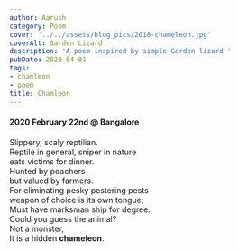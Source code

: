 ```yaml
---
author: Aarush
category: Poem
cover: '../../assets/blog_pics/2018-chameleon.jpg'
coverAlt: Garden Lizard
description: 'A poem inspired by simple Garden lizard '
pubDate: 2020-04-01
tags:
- chamleon
- poem
title: Chamleon
---
```


#### 2020 February 22nd @ Bangalore ####  

Slippery, scaly reptilian.  
Reptile in general, sniper in nature  
eats victims for dinner.  
Hunted by poachers  
but valued by farmers.  
For eliminating pesky pestering pests  
weapon of choice is its own tongue;  
Must have marksman ship for degree.  
Could you guess the animal?  
Not a monster,  
It is a hidden **chameleon**.